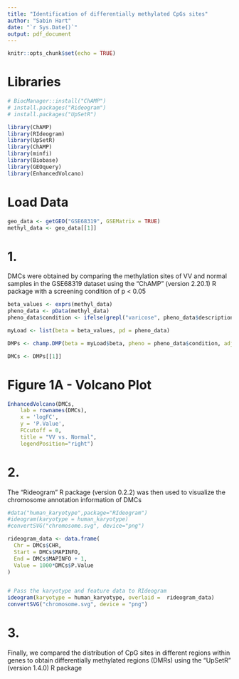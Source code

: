 ```yaml
---
title: "Identification of differentially methylated CpGs sites"
author: "Sabin Hart"
date: "`r Sys.Date()`"
output: pdf_document
---
```


```r
knitr::opts_chunk$set(echo = TRUE)
```

# Libraries
```r
# BiocManager::install("ChAMP")
# install.packages("Rideogram")
# install.packages("UpSetR")

library(ChAMP)
library(RIdeogram)
library(UpSetR)
library(ChAMP)
library(minfi)  
library(Biobase)  
library(GEOquery)
library(EnhancedVolcano)
```
# Load Data
```r
geo_data <- getGEO("GSE68319", GSEMatrix = TRUE)
methyl_data <- geo_data[[1]]
```


# 1.
DMCs were obtained by comparing the methylation sites of VV and normal samples
in the GSE68319 dataset using the "ChAMP" (version 2.20.1) R package with a 
screening condition of p < 0.05 

```r
beta_values <- exprs(methyl_data)
pheno_data <- pData(methyl_data)
pheno_data$condition <- ifelse(grepl("varicose", pheno_data$description), 1, 0)

myLoad <- list(beta = beta_values, pd = pheno_data)

DMPs <- champ.DMP(beta = myLoad$beta, pheno = pheno_data$condition, adjust.method="none")

DMCs <- DMPs[[1]]
```

# Figure 1A - Volcano Plot
```r
EnhancedVolcano(DMCs,
    lab = rownames(DMCs),
    x = 'logFC',
    y = 'P.Value',
    FCcutoff = 0,
    title = "VV vs. Normal",
    legendPosition="right")
```



# 2.
The "Rideogram" R package (version 0.2.2) was then used to visualize the 
chromosome annotation information of DMCs 
```r
#data("human_karyotype",package="RIdeogram")
#ideogram(karyotype = human_karyotype)
#convertSVG("chromosome.svg", device="png")

rideogram_data <- data.frame(
  Chr = DMCs$CHR,  
  Start = DMCs$MAPINFO,                
  End = DMCs$MAPINFO + 1,              
  Value = 1000*DMCs$P.Value                    
)


# Pass the karyotype and feature data to RIdeogram
ideogram(karyotype = human_karyotype, overlaid =  rideogram_data)
convertSVG("chromosome.svg", device = "png")
```


# 3. 
Finally, we compared the distribution of CpG sites in different regions within 
genes to obtain differentially methylated regions (DMRs) using the "UpSetR"
(version 1.4.0) R package

